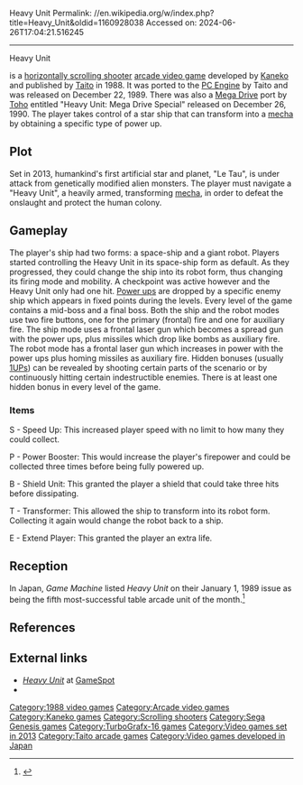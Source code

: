 Heavy Unit
Permalink: //en.wikipedia.org/w/index.php?title=Heavy_Unit&oldid=1160928038
Accessed on: 2024-06-26T17:04:21.516245



------
Heavy Unit
{{Multiple issues|
{{Notability|Products|date=October 2012}}
{{more citations needed|date=November 2020}}
}}
{{Infobox video game
|title= Heavy Unit
|image=
|developer= [[Kaneko]]
|publisher= [[Taito]]
|released= {{vgrelease|JP|December 12, 1990|NA|1988}}
|genre= [[Scrolling shooter]]
|modes= 1-2 players alternating turns
|platforms= [[Arcade video game|Arcade]], [[PC Engine]], [[Sega Genesis|Genesis]]
}}

{{nihongo|'''''Heavy Unit'''''|ヘビーユニット|Hebii Yunitto}} is a [[Scrolling shooter|horizontally scrolling shooter]] [[arcade video game]] developed by [[Kaneko]] and published by [[Taito]] in 1988. It was ported to the [[PC Engine]] by Taito and was released on December 22, 1989. There was also a [[Sega Genesis|Mega Drive]] port by [[Toho]] entitled "Heavy Unit: Mega Drive Special" released on December 26, 1990. The player takes control of a star ship that can transform into a [[mecha]] by obtaining a specific type of power up.

==Plot==
Set in 2013, humankind's first artificial star and planet, "Le Tau", is under attack from genetically modified alien monsters. The player must navigate a "Heavy Unit", a heavily armed, transforming [[mecha]], in order to defeat the onslaught and protect the human colony.

==Gameplay==
The player's ship had two forms: a space-ship and a giant robot. Players started controlling the Heavy Unit in its space-ship form as default. As they progressed, they could change the ship into its robot form, thus changing its firing mode and mobility. A checkpoint was active however and the Heavy Unit only had one hit. [[Power ups]] are dropped by a specific enemy ship which appears in fixed points during the levels. Every level of the game contains a mid-boss and a final boss.
Both the ship and the robot modes use two fire buttons, one for the primary (frontal) fire and one for auxiliary fire. The ship mode uses a frontal laser gun which becomes a spread gun with the power ups, plus missiles which drop like bombs as auxiliary fire. The robot mode has a frontal laser gun which increases in power with the power ups plus homing missiles as auxiliary fire. Hidden bonuses (usually [[Life (video games)#Extra lives|1UPs]]) can be revealed by shooting certain parts of the scenario or by continuously hitting certain indestructible enemies. There is at least one hidden bonus in every level of the game.

===Items===
S - Speed Up: This increased player speed with no limit to how many they could collect.

P - Power Booster: This would increase the player's firepower and could be collected three times before being fully powered up.

B - Shield Unit: This granted the player a shield that could take three hits before dissipating.

T - Transformer: This allowed the ship to transform into its robot form. Collecting it again would change the robot back to a ship.

E - Extend Player: This granted the player an extra life.

== Reception ==
In Japan, ''Game Machine'' listed ''Heavy Unit'' on their January 1, 1989 issue as being the fifth most-successful table arcade unit of the month.<ref>{{cite magazine|title=Game Machine's Best Hit Games 25 - テーブル型TVゲーム機 (Table Videos)|magazine=[[:ja:ゲームマシン|Game Machine]]|issue=347|publisher=[[:ja:アミューズメント通信社|Amusement Press, Inc.]]|date=1 January 1989|page=29|lang=ja}}</ref>

==References==
<references/>

==External links==
* ''[http://www.gamespot.com/heavy-unit-1989/platform/tg16/ Heavy Unit]'' at [[GameSpot]]
*{{moby game|id=/heavy-unit}}

[[Category:1988 video games]]
[[Category:Arcade video games]]
[[Category:Kaneko games]]
[[Category:Scrolling shooters]]
[[Category:Sega Genesis games]]
[[Category:TurboGrafx-16 games]]
[[Category:Video games set in 2013]]
[[Category:Taito arcade games]]
[[Category:Video games developed in Japan]]